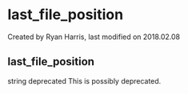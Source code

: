 
# last_file_position 

 Created by  Ryan Harris, last modified on 2018.02.08

## last_file_position

string deprecated This is possibly deprecated.


